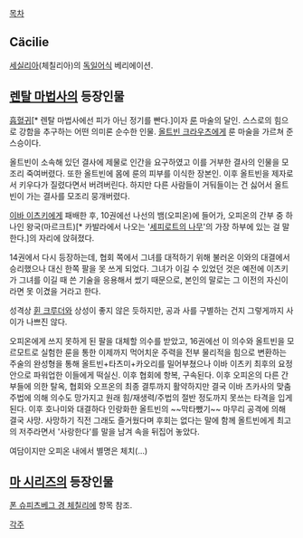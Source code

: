 [[목차]]

== Cäcilie ==
[[세실리아]](체칠리아)의 [[독일어]]식 베리에이션.

== [[렌탈 마법사]]의 등장인물 ==
[[흡혈귀]][* 렌탈 마법사에선 피가 아닌 정기를 빤다.]이자 [[룬]] 마술의 달인. 스스로의 힘으로 강함을 추구하는 어떤 의미론 순수한 인물. [[올트빈 크라우츠]]에게 룬 마술을 가르쳐 준 스승이다.

올트빈이 소속해 있던 결사에 제물로 인간을 요구하였고 이를 거부한 결사의 인물을 모조리 죽여버렸다. 또한 올트빈에 몸에 룬의 피부를 이식한 장본인. 이후 올트빈을 제자로서 키우다가 질렸다면서 버려버린다. 하지만 다른 사람들이 거둬들이는 건 싫어서 올트빈이 가는 결사를 모조리 뭉개버렸다.

[[이바 이츠키]]에게 패배한 후, 10권에선 나선의 뱀(오피온)에 들어가, 오피온의 간부 중 하나인 왕국(마르크트)[* 카발라에서 나오는 '[[세피로트의 나무]]'의 가장 하부에 있는 걸 말한다.]의 자리에 앉혀졌다.

14권에서 다시 등장하는데, 협회 쪽에서 그녀를 대적하기 위해 불러온 이와의 대결에서 승리했으나 대신 한쪽 팔을 못 쓰게 되었다. 그녀가 이길 수 있었던 것은 예전에 이츠키가 그녀를 이길 때 쓴 기술을 응용해서 썼기 때문으로, 본인의 말로는 그 이전의 자신이라면 못 이겼을 거라고 한다.

성격상 [[휜 크루더]]와 상성이 좋지 않은 듯하지만, 공과 사를 구별하는 건지 그렇게까지 사이가 나쁘진 않다.

오피온에게 쓰지 못하게 된 팔을 대체할 의수를 받았고, 16권에선 이 의수와 올트빈을 모르모트로 실험한 룬을 통한 이제까지 먹어치운 주력을 전부 물리적을 힘으로 변환하는 주술의 완성형을 통해 올트빈+타츠미+카오리를 밀어부쳤으나 이바 이츠키 최후의 요정안으로 파워업한 이들에게 떡실신. 이후 협회에 항복, 구속된다. 이후 오피온의 다른 간부들에 의한 탈옥, 협회와 오프온의 최종 결투까지 활약하지만 결국 이바 츠카사의 맞춤 주법에 의해 의수도 망가지고 원래 힘/재생력/주법의 절반 정도까지 못쓰는 타격을 입게된다. 이후 호나미와 대결하다 인랑화한 올트빈의 ~~막타뺐기~~ 마무리 공격에 의해 결국 사망. 사망하기 직전 그래도 즐거웠다며 후회는 없다는 말에 함께 올트빈에게 최고의 저주라면서 '사랑한다'를 말을 남겨 속을 뒤집어 놓았다. 

여담이지만 오피온 내에서 별명은 체치(...)

== [[마 시리즈]]의 등장인물 ==
[[폰 슈피츠베그 경 체칠리에]] 항목 참조.

[[각주]]

